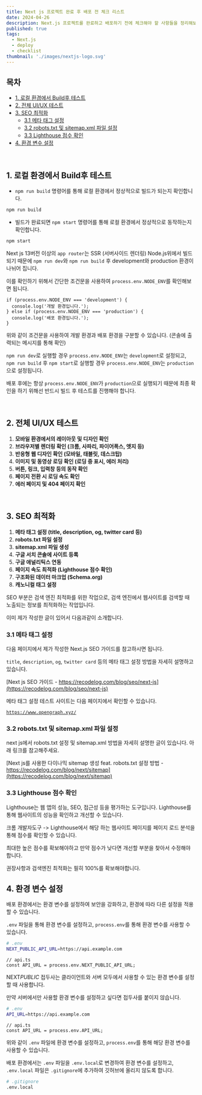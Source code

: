```yaml
---
title: Next js 프로젝트 완료 후 배포 전 체크 리스트
date: 2024-04-26
description: Next.js 프로젝트를 완료하고 배포하기 전에 체크해야 할 사항들을 정리해보았습니다.
published: true
tags:
  - Next.js
  - deploy
  - checklist
thumbnail: './images/nextjs-logo.svg'
---
```


## 목차

- [1. 로컬 환경에서 Build후 테스트](#1-로컬-환경에서-build후-테스트)
- [2. 전체 UI/UX 테스트](#2-전체-uiux-테스트)
- [3. SEO 최적화](#3-seo-최적화)
  - [3.1 메타 태그 설정](#31-메타-태그-설정)
  - [3.2 robots.txt 및 sitemap.xml 파일 설정](#32-robots.txt-및-sitemap.xml-파일-설정)
  - [3.3 Lighthouse 점수 확인](#33-lighthouse-점수-확인)
- [4. 환경 변수 설정](#4-환경-변수-설정)

<br />

## 1. 로컬 환경에서 Build후 테스트

- `npm run build` 명령어를 통해 로컬 환경에서 정상적으로 빌드가 되는지 확인합니다.

```bash
npm run build
```

- 빌드가 완료되면 `npm start` 명령어를 통해 로컬 환경에서 정상적으로 동작하는지 확인합니다.

```bash
npm start
```

Next js 13버전 이상의 `app router`는 SSR (서버사이드 렌더링) Node.js위에서 빌드되기 때문에 `npm run dev`와 `npm run build` 후 development와 production 환경이 나뉘어 집니다.

이를 확인하기 위해서 간단한 조건문을 사용하여 `process.env.NODE_ENV`를 확인해보면 됩니다.

```tsx
if (process.env.NODE_ENV === 'development') {
  console.log('개발 환경입니다.');
} else if (process.env.NODE_ENV === 'production') {
  console.log('배포 환경입니다.');
}
```

위와 같이 조건문을 사용하여 개발 환경과 배포 환경을 구분할 수 있습니다. (콘솔에 출력되는 메시지를 통해 확인)

`npm run dev`로 실행할 경우 `process.env.NODE_ENV`는 `development`로 설정되고, `npm run build` 후 `npm start`로 실행할 경우 `process.env.NODE_ENV`는 `production`으로 설정됩니다.

배포 후에는 항상 `process.env.NODE_ENV`가 `production`으로 실행되기 때문에 최종 확인을 하기 위해선 반드시 빌드 후 테스트를 진행해야 합니다.

<br />

## 2. 전체 UI/UX 테스트

1. **모바일 환경에서의 레이아웃 및 디자인 확인**
2. **브라우저별 렌더링 확인 (크롬, 사파리, 파이어폭스, 엣지 등)**
3. **반응형 웹 디자인 확인 (모바일, 태블릿, 데스크탑)**
4. **이미지 및 동영상 로딩 확인 (로딩 중 표시, 에러 처리)**
5. **버튼, 링크, 입력창 등의 동작 확인**
6. **페이지 전환 시 로딩 속도 확인**
7. **에러 페이지 및 404 페이지 확인**

<br />

## 3. SEO 최적화

1. **메타 태그 설정 (title, description, og, twitter card 등)**
2. **robots.txt 파일 설정**
3. **sitemap.xml 파일 생성**
4. **구글 서치 콘솔에 사이트 등록**
5. **구글 애널리틱스 연동**
6. **페이지 속도 최적화 (Lighthouse 점수 확인)**
7. **구조화된 데이터 마크업 (Schema.org)**
8. **캐노니컬 태그 설정**

SEO 부분은 검색 엔진 최적화를 위한 작업으로, 검색 엔진에서 웹사이트를 검색할 때 노출되는 정보를 최적화하는 작업입니다.

이미 제가 작성한 글이 있어서 다음과같이 소개합니다.

### 3.1 메타 태그 설정

다음 페이지에서 제가 작성한 Next.js SEO 가이드를 참고하시면 됩니다.

`title`, `description`, `og`, `twitter card` 등의 메타 태그 설정 방법을 자세히 설명하고 있습니다.

[Next js SEO 가이드 - https://recodelog.com/blog/seo/next-js](https://recodelog.com/blog/seo/next-js)

메타 태그 설정 테스트 사이트는 다음 페이지에서 확인할 수 있습니다.

[`https://www.opengraph.xyz/`](https://www.opengraph.xyz/)

### 3.2 robots.txt 및 sitemap.xml 파일 설정

next js에서 robots.txt 설정 및 sitemap.xml 방법을 자세히 설명한 글이 있습니다. 아래 링크를 참고해주세요.

[Next js를 사용한 다이나믹 sitemap 생성 feat. robots.txt 설정 방법 - https://recodelog.com/blog/next/sitemap](https://recodelog.com/blog/next/sitemap)

### 3.3 Lighthouse 점수 확인

Lighthouse는 웹 앱의 성능, SEO, 접근성 등을 평가하는 도구입니다. Lighthouse를 통해 웹사이트의 성능을 확인하고 개선할 수 있습니다.

크롬 개발자도구 -> Lighthouse에서 해당 하는 웹사이트 페이지를 페이지 로드 분석을 통해 점수를 확인할 수 있습니다.

<MDXImage src="./images/lighthouse.png" title="LightHouse" />

<MDXImage src="./images/lighthouse-result.png" title="LightHouse 성능 지표" />

최대한 높은 점수를 확보해야하고 만약 점수가 낮다면 개선할 부분을 찾아서 수정해야 합니다.

권장사항과 검색엔진 최적화는 필히 100%를 확보해야합니다.

## 4. 환경 변수 설정

배포 환경에서는 환경 변수를 설정하여 보안을 강화하고, 환경에 따라 다른 설정을 적용할 수 있습니다.

`.env` 파일을 통해 환경 변수를 설정하고, `process.env`를 통해 환경 변수를 사용할 수 있습니다.

```bash
# .env
NEXT_PUBLIC_API_URL=https://api.example.com
```

```tsx
// api.ts
const API_URL = process.env.NEXT_PUBLIC_API_URL;
```

NEXT*PUBLIC* 접두사는 클라이언트와 서버 모두에서 사용할 수 있는 환경 변수를 설정할 때 사용합니다.

만약 서버에서만 사용할 환경 변수를 설정하고 싶다면 접두사를 붙이지 않습니다.

```bash
# .env
API_URL=https://api.example.com
```

```tsx
// api.ts
const API_URL = process.env.API_URL;
```

위와 같이 `.env` 파일에 환경 변수를 설정하고, `process.env`를 통해 해당 환경 변수를 사용할 수 있습니다.

배포 환경에서는 `.env` 파일을 `.env.local`로 변경하여 환경 변수를 설정하고, `.env.local` 파일은 `.gitignore`에 추가하여 깃허브에 올리지 않도록 합니다.

```bash
# .gitignore
.env.local
```
